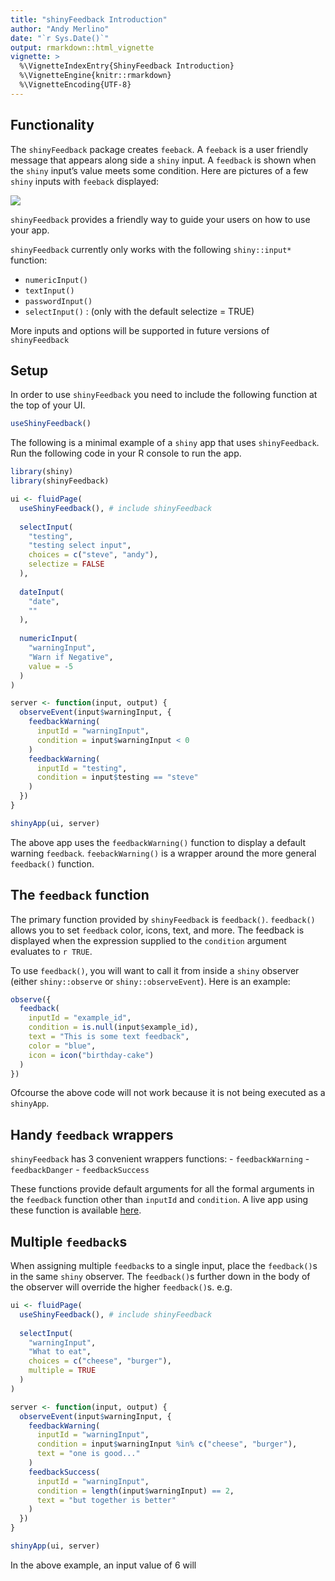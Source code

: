 ```yaml
---
title: "shinyFeedback Introduction"
author: "Andy Merlino"
date: "`r Sys.Date()`"
output: rmarkdown::html_vignette
vignette: >
  %\VignetteIndexEntry{ShinyFeedback Introduction}
  %\VignetteEngine{knitr::rmarkdown}
  %\VignetteEncoding{UTF-8}
---
```


## Functionality

The `shinyFeedback` package creates `feeback`.  A `feeback` is a user friendly message that appears along side a `shiny` input.  A `feedback` is shown when the `shiny` input's value meets some condition.  Here are pictures of a few `shiny` inputs with `feeback` displayed:

![](feedback-screenshot.png)

`shinyFeedback` provides a friendly way to guide your users on how to use your app.

`shinyFeedback` currently only works with the following `shiny::input*` function:

- `numericInput()`
- `textInput()`
- `passwordInput()`
- `selectInput()` : (only with the default selectize = TRUE)

More inputs and options will be supported in future versions of `shinyFeedback`

## Setup

In order to use `shinyFeedback` you need to include the following function at the top of your UI.

```r
useShinyFeedback()
```

The following is a minimal example of a `shiny` app that uses `shinyFeedback`.  Run the following code in your R console to run the app.

```r
library(shiny)
library(shinyFeedback)

ui <- fluidPage(
  useShinyFeedback(), # include shinyFeedback
  
  selectInput(
    "testing",
    "testing select input",
    choices = c("steve", "andy"),
    selectize = FALSE
  ),
  
  dateInput(
    "date",
    ""
  ),
  
  numericInput(
    "warningInput",
    "Warn if Negative",
    value = -5
  )
)

server <- function(input, output) {
  observeEvent(input$warningInput, {
    feedbackWarning(
      inputId = "warningInput",
      condition = input$warningInput < 0
    )
    feedbackWarning(
      inputId = "testing",
      condition = input$testing == "steve"
    )
  })
}

shinyApp(ui, server)
```

The above app uses the `feedbackWarning()` function to display a default warning `feedback`.  `feebackWarning()` is a wrapper around the more general `feedback()` function.

## The `feedback` function

The primary function provided by `shinyFeedback` is `feedback()`. `feedback()` allows you to set `feedback` color, icons, text, and more.  The feedback is displayed when the expression supplied to the `condition` argument evaluates to `r TRUE`.

To use `feedback()`, you will want to call it from inside a `shiny` observer (either `shiny::observe` or `shiny::observeEvent`).  Here is an example:

```r
observe({
  feedback(
    inputId = "example_id",
    condition = is.null(input$example_id),
    text = "This is some text feedback",
    color = "blue",
    icon = icon("birthday-cake")
  )
})
```

Ofcourse the above code will not work because it is not being executed as a `shinyApp`.

## Handy `feedback` wrappers

`shinyFeedback` has 3 convenient wrappers functions:
- `feedbackWarning`
- `feedbackDanger`
- `feedbackSuccess`

These functions provide default arguments for all the formal arguments in the `feedback` function other than `inputId` and `condition`.  A live app using these function is available [here](https://www.shinyapps.io/admin/#/application/143769).

## Multiple `feedback`s

When assigning multiple `feedback`s to a single input, place the `feedback()`s in the same `shiny` observer.  The `feedback()`s further down in the body of the observer will override the higher `feedback()`s. e.g.

```r
ui <- fluidPage(
  useShinyFeedback(), # include shinyFeedback
  
  selectInput(
    "warningInput", 
    "What to eat",
    choices = c("cheese", "burger"),
    multiple = TRUE
  )
)

server <- function(input, output) {
  observeEvent(input$warningInput, {
    feedbackWarning(
      inputId = "warningInput",
      condition = input$warningInput %in% c("cheese", "burger"),
      text = "one is good..."
    )
    feedbackSuccess(
      inputId = "warningInput",
      condition = length(input$warningInput) == 2,
      text = "but together is better"
    )
  })
}

shinyApp(ui, server)
```

In the above example, an input value of 6 will 